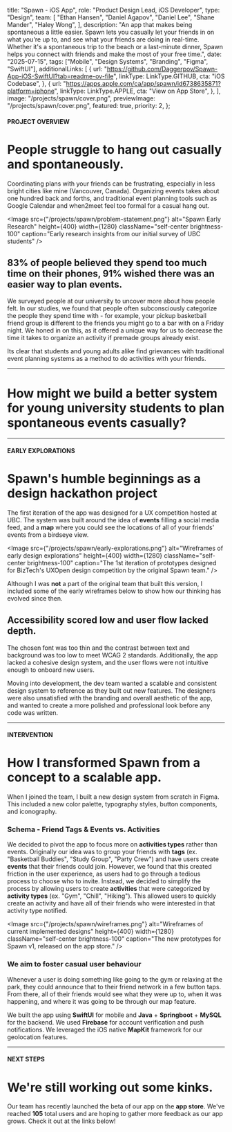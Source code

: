 
  title: "Spawn - iOS App",
  role: "Product Design Lead, iOS Developer",
  type: "Design",
  team: [
    "Ethan Hansen",
    "Daniel Agapov",
    "Daniel Lee",
    "Shane Mander",
    "Haley Wong",
  ],
  description:
    "An app that makes being spontaneous a little easier. Spawn lets you casually let your friends in on what you're up to, and see what your friends are doing in real-time. Whether it's a spontaneous trip to the beach or a last-minute dinner, Spawn helps you connect with friends and make the most of your free time.",
  date: "2025-07-15",
  tags: ["Mobile", "Design Systems", "Branding", "Figma", "SwiftUI"],
  additionalLinks: [
    {
      url: "https://github.com/Daggerpov/Spawn-App-iOS-SwiftUI?tab=readme-ov-file",
      linkType: LinkType.GITHUB,
      cta: "iOS Codebase",
    },
    {
      url: "https://apps.apple.com/ca/app/spawn/id6738635871?platform=iphone",
      linkType: LinkType.APPLE,
      cta: "View on App Store",
    },
  ],
  image: "/projects/spawn/cover.png",
  previewImage: "/projects/spawn/cover.png",
  featured: true,
  priority: 2,
};

#### PROJECT OVERVIEW

# People struggle to hang out casually and spontaneously.

Coordinating plans with your friends can be frustrating, especially in less bright cities like mine (Vancouver, Canada). Organizing events takes about one hundred back and forths, and traditional event planning tools such as Google Calendar and when2meet feel too formal for a casual hang out.

<Image
  src={"/projects/spawn/problem-statement.png"}
  alt="Spawn Early Research"
  height={400}
  width={1280}
  className="self-center brightness-100"
  caption="Early research insights from our initial survey of UBC students"
/>

## 83% of people believed they spend too much time on their phones, 91% wished there was an easier way to plan events.

We surveyed people at our university to uncover more about how people felt. In our studies, we found that people often subconsciously categorize the people they spend time with - for example, your pickup basketball friend group is different to the friends you might go to a bar with on a Friday night. We honed in on this, as it offered a unique way for us to decrease the time it takes to organize an activity if premade groups already exist.

Its clear that students and young adults alike find grievances with traditional event planning systems as a method to do activities with your friends.

---

# How might we build a better system for young university students to plan spontaneous events casually?

---

#### EARLY EXPLORATIONS

# Spawn's humble beginnings as a design hackathon project

The first iteration of the app was designed for a UX competition hosted at UBC. The system was built around the idea of **events** filling a social media feed, and a **map** where you could see the locations of all of your friends' events from a birdseye view.

<Image
  src={"/projects/spawn/early-explorations.png"}
  alt="Wireframes of early design explorations"
  height={400}
  width={1280}
  className="self-center brightness-100"
  caption="The 1st iteration of prototypes designed for BizTech's UXOpen design competition by the original Spawn team."
/>

Although I was **not** a part of the original team that built this version, I included some of the early wireframes below to show how our thinking has evolved since then.

## Accessibility scored low and user flow lacked depth.

The chosen font was too thin and the contrast between text and background was too low to meet WCAG 2 standards. Additionally, the app lacked a cohesive design system, and the user flows were not intuitive enough to onboard new users.

Moving into development, the dev team wanted a scalable and consistent design system to reference as they built out new features. The designers were also unsatisfied with the branding and overall aesthetic of the app, and wanted to create a more polished and professional look before any code was written.

---

#### INTERVENTION

# How I transformed Spawn from a concept to a scalable app.

When I joined the team, I built a new design system from scratch in Figma. This included a new color palette, typography styles, button components, and iconography.

### Schema - Friend Tags & Events vs. Activities

We decided to pivot the app to focus more on **activities types** rather than events. Originally our idea was to group your friends with **tags** (ex. "Basketball Buddies", "Study Group", "Party Crew") and have users create **events** that their friends could join. However, we found that this created friction in the user experience, as users had to go through a tedious process to choose who to invite. Instead, we decided to simplify the process by allowing users to create **activities** that were categorized by **activity types** (ex. "Gym", "Chill", "Hiking"). This allowed users to quickly create an activity and have all of their friends who were interested in that activity type notified.

<Image
  src={"/projects/spawn/wireframes.png"}
  alt="Wireframes of current implemented designs"
  height={400}
  width={1280}
  className="self-center brightness-100"
  caption="The new prototypes for Spawn v1, released on the app store."
/>

### We aim to foster casual user behaviour

Whenever a user is doing something like going to the gym or relaxing at the park, they could announce that to their friend network in a few button taps. From there, all of their friends would see what they were up to, when it was happening, and where it was going to be through our map feature.

We built the app using **SwiftUI** for mobile and **Java** + **Springboot** + **MySQL** for the backend. We used **Firebase** for account verification and push notifications. We leveraged the iOS native **MapKit** framework for our geolocation features.

---

#### NEXT STEPS

# We're still working out some kinks.

Our team has recently launched the beta of our app on the **app store**. We've reached **105** total users and are hoping to gather more feedback as our app grows. Check it out at the links below!
